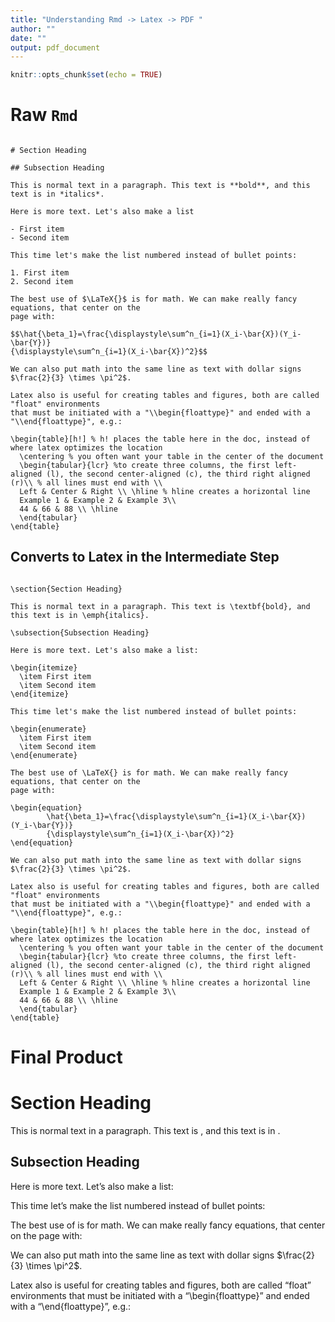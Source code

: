 ```yaml
---
title: "Understanding Rmd -> Latex -> PDF "
author: ""
date: ""
output: pdf_document
---
```


```r
knitr::opts_chunk$set(echo = TRUE)
```

# Raw `Rmd`

```

# Section Heading 

## Subsection Heading

This is normal text in a paragraph. This text is **bold**, and this text is in *italics*. 

Here is more text. Let's also make a list

- First item
- Second item

This time let's make the list numbered instead of bullet points:

1. First item
2. Second item 

The best use of $\LaTeX{}$ is for math. We can make really fancy equations, that center on the
page with: 

$$\hat{\beta_1}=\frac{\displaystyle\sum^n_{i=1}(X_i-\bar{X})(Y_i-\bar{Y})}
{\displaystyle\sum^n_{i=1}(X_i-\bar{X})^2}$$

We can also put math into the same line as text with dollar signs $\frac{2}{3} \times \pi^2$. 

Latex also is useful for creating tables and figures, both are called "float" environments
that must be initiated with a "\\begin{floattype}" and ended with a "\\end{floattype}", e.g.: 

\begin{table}[h!] % h! places the table here in the doc, instead of where latex optimizes the location
  \centering % you often want your table in the center of the document
  \begin{tabular}{lcr} %to create three columns, the first left-aligned (l), the second center-aligned (c), the third right aligned (r)\\ % all lines must end with \\
  Left & Center & Right \\ \hline % hline creates a horizontal line 
  Example 1 & Example 2 & Example 3\\
  44 & 66 & 88 \\ \hline 
  \end{tabular}
\end{table}

```

\clearpage 

## Converts to Latex in the Intermediate Step

```

\section{Section Heading}

This is normal text in a paragraph. This text is \textbf{bold}, and this text is in \emph{italics}.

\subsection{Subsection Heading}

Here is more text. Let's also make a list: 

\begin{itemize}
  \item First item
  \item Second item
\end{itemize}

This time let's make the list numbered instead of bullet points:

\begin{enumerate}
  \item First item
  \item Second item
\end{enumerate}

The best use of \LaTeX{} is for math. We can make really fancy equations, that center on the
page with: 

\begin{equation}
		\hat{\beta_1}=\frac{\displaystyle\sum^n_{i=1}(X_i-\bar{X})(Y_i-\bar{Y})}
		{\displaystyle\sum^n_{i=1}(X_i-\bar{X})^2}
\end{equation}

We can also put math into the same line as text with dollar signs $\frac{2}{3} \times \pi^2$. 

Latex also is useful for creating tables and figures, both are called "float" environments
that must be initiated with a "\\begin{floattype}" and ended with a "\\end{floattype}", e.g.: 

\begin{table}[h!] % h! places the table here in the doc, instead of where latex optimizes the location
  \centering % you often want your table in the center of the document
  \begin{tabular}{lcr} %to create three columns, the first left-aligned (l), the second center-aligned (c), the third right aligned (r)\\ % all lines must end with \\
  Left & Center & Right \\ \hline % hline creates a horizontal line 
  Example 1 & Example 2 & Example 3\\
  44 & 66 & 88 \\ \hline 
  \end{tabular}
\end{table}

```

\clearpage 

# Final Product

# Section Heading   

This is normal text in a paragraph. This text is \textbf{bold}, and this text is in \emph{italics}. 

## Subsection Heading

Here is more text. Let's also make a list: 

\begin{itemize}
  \item First item
  \item Second item
\end{itemize}

This time let's make the list numbered instead of bullet points:

\begin{enumerate}
  \item First item
  \item Second item
\end{enumerate}

The best use of \LaTeX{} is for math. We can make really fancy equations, that center on the page with: 

\begin{equation}
		\hat{\beta_1}=\frac{\displaystyle\sum^n_{i=1}(X_i-\bar{X})(Y_i-\bar{Y})}{\displaystyle\sum^n_{i=1}(X_i-\bar{X})^2}
\end{equation}

We can also put math into the same line as text with dollar signs $\frac{2}{3} \times \pi^2$. 

Latex also is useful for creating tables and figures, both are called "float" environments that must be initiated with a "\\begin{floattype}" and ended with a "\\end{floattype}", e.g.: 

\begin{table}[h!] % h! places the table here in the doc, instead of where latex optimizes the location
  \centering % you often want your table in the center of the document
  \begin{tabular}{lcr} %to create three columns, the first left-aligned (l), the second center-aligned (c), the third right aligned (r)\\ % all lines must end with \\
  Left & Center & Right \\ \hline % hline creates a horizontal line 
  Ex 1 & Ex 2 & Ex 3\\
  44 & 66 & 88 \\ \hline 
  \end{tabular}
\end{table}
